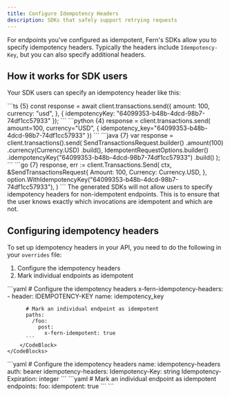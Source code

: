 ```yaml
---
title: Configure Idempotency Headers
description: SDKs that safely support retrying requests
---
```


<Markdown src="/snippets/pro-callout.mdx"/>

For endpoints you've configured as idempotent, Fern's SDKs allow you to
specify idempotency headers. Typically the headers include `Idempotency-Key`,
but you can also specify additional headers.

## How it works for SDK users

Your SDK users can specify an idempotency header like this:

<CodeBlocks>
  <CodeBlock title="TypeScript">
    ```ts {5}
    const response = await client.transactions.send({
      amount: 100,
      currency: "usd",
    }, {
      idempotencyKey: "64099353-b48b-4dcd-98b7-74df1cc57933"
    });
    ```
  </CodeBlock>
  <CodeBlock title="Python">
    ```python {4}
    response = client.transactions.send(
      amount=100, 
      currency="USD", {
      idempotency_key="64099353-b48b-4dcd-98b7-74df1cc57933"
    })
    ```
  </CodeBlock>
  <CodeBlock title="Java">
    ```java {7}
    var response = client.transactions().send(
      SendTransactionsRequest.builder()
        .amount(100)
        .currency(Currency.USD)
        .build(),
      IdempotentRequestOptions.builder()
        .idempotencyKey("64099353-b48b-4dcd-98b7-74df1cc57933")
        .build()
    );
    ```
  </CodeBlock>
  <CodeBlock title="Go">
    ```go {7}
    response, err := client.Transactions.Send(
      ctx,
      &SendTransactionsRequest{
        Amount: 100,
        Currency: Currency.USD,
      },
      option.WithIdempotencyKey("64099353-b48b-4dcd-98b7-74df1cc57933"),
    )
    ```
  </CodeBlock>
</CodeBlocks>

<Note>
  The generated SDKs will not allow users to specify idempotency headers
for non-idempotent endpoints. This is to ensure that the user knows exactly
which invocations are idempotent and which are not.
</Note>

## Configuring idempotency headers

To set up idempotency headers in your API, you need to do the following in your `overrides` file:
1. Configure the idempotency headers
1. Mark individual endpoints as idempotent

<Tabs>
  <Tab title="OpenAPI">
    <CodeBlocks>
      <CodeBlock title="openapi-overrides.yml">
          ```yaml
          # Configure the idempotency headers
          x-fern-idempotency-headers:
            - header: IDEMPOTENCY-KEY
              name: idempotency_key
          
          # Mark an individual endpoint as idempotent
          paths:
            /foo:
              post:
                x-fern-idempotent: true
          ```
        </CodeBlock>
    </CodeBlocks>
  </Tab>

  <Tab title="Fern Definition">
    <CodeBlocks>
      <CodeBlock title="api.yml">
        ```yaml
        # Configure the idempotency headers
        name: idempotency-headers
        auth: bearer
        idempotency-headers:
          Idempotency-Key: string
          Idempotency-Expiration: integer
        ```
      </CodeBlock>
      <CodeBlock title="service.yml">
        ```yaml
        # Mark an individual endpoint as idempotent
        endpoints:
          foo:
            idempotent: true
        ```
      </CodeBlock>
    </CodeBlocks>
  </Tab>
</Tabs>
```
